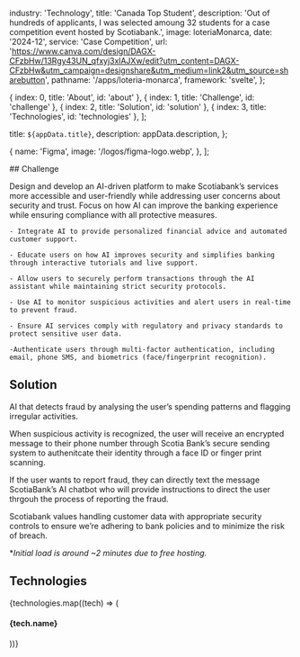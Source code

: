 
  industry: 'Technology',
  title: 'Canada Top Student',
  description: 'Out of hundreds of applicants, I was selected amoung 32 students for a case competition event hosted by Scotiabank.',
  image: loteriaMonarca,
  date: '2024-12',
  service: 'Case Competition',
  url: 'https://www.canva.com/design/DAGX-CFzbHw/13Rgy43UN_qfxyj3xlAJXw/edit?utm_content=DAGX-CFzbHw&utm_campaign=designshare&utm_medium=link2&utm_source=sharebutton',
  pathname: '/apps/loteria-monarca',
  framework: 'svelte',
};

  { index: 0, title: 'About', id: 'about' },
  { index: 1, title: 'Challenge', id: 'challenge' },
  { index: 2, title: 'Solution', id: 'solution' },
  { index: 3, title: 'Technologies', id: 'technologies' },
];

  title: `${appData.title}`,
  description: appData.description,
};

  {
    name: 'Figma',
    image: '/logos/figma-logo.webp',
  },
];


<Container>

<Border className="my-8" />

  <Section id="challenge">
    ## Challenge

   Design and develop an AI-driven platform to make Scotiabank’s services more accessible and user-friendly while addressing user concerns about security and trust. 
   Focus on how AI can improve the banking experience while ensuring compliance with all protective measures.

    - Integrate AI to provide personalized financial advice and automated customer support.

    - Educate users on how AI improves security and simplifies banking through interactive tutorials and live support.

    - Allow users to securely perform transactions through the AI assistant while maintaining strict security protocols.

    - Use AI to monitor suspicious activities and alert users in real-time to prevent fraud.

    - Ensure AI services comply with regulatory and privacy standards to protect sensitive user data.

    -Authenticate users through multi-factor authentication, including email, phone SMS, and biometrics (face/fingerprint recognition).

  </Section>

<Border className="my-8" />

<Section id="solution">

## Solution

<AppSolution image='loteria-monarca.png' href={appData.url}>

AI that detects fraud by analysing the user’s spending patterns and flagging irregular activities.

When suspicious activity is recognized, the user will receive an encrypted message to their phone number through Scotia Bank’s secure sending system to authenitcate their identity through  a face ID or finger print scanning.

If the user wants to report fraud, they can directly text the message ScotiaBank’s AI chatbot who will provide instructions to direct the user thrgouh the process of reporting the fraud.

Scotiabank values handling customer data with appropriate security controls to ensure we’re adhering to bank policies and to minimize the risk of breach. 



</AppSolution>

**Initial load is around ~2 minutes due to free hosting.*

</Section>

<Border className="my-8" />

<Section id="technologies">

## Technologies

<FadeInStagger className="flex gap-4 mt-6 flex-wrap" faster once>
  {technologies.map((tech) => (
    <FadeIn key={tech.name}>
      <div className="mt-auto">
        <Image
          src={tech.image}
          className="object-contain rounded-md m-auto"
          alt=""
          height={64}
          width={64}
          style={{
            width: 64,
            height: 64,
          }}
        />
        <h4 className="text-sm font-semibold tracking-tight text-[#525df3] text-center bg-white rounded-full w-min px-2 m-2 mx-auto">{tech.name}</h4>
      </div>
    </FadeIn>
  ))}
</FadeInStagger>

</Section>

</Container>